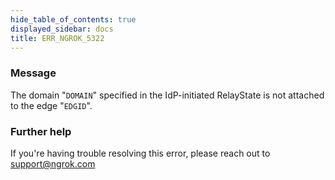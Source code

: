 ```yaml
---
hide_table_of_contents: true
displayed_sidebar: docs
title: ERR_NGROK_5322
---
```


### Message

The domain "`DOMAIN`" specified in the IdP-initiated RelayState is not attached to the edge "`EDGID`".

### Further help

If you're having trouble resolving this error, please reach out to [support@ngrok.com](mailto:support@ngrok.com?subject=Help%20with%20ERR_NGROK_5322)

